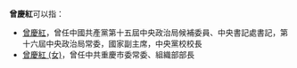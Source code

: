 '''曾慶紅'''可以指：
* [[曾慶紅|曾慶紅]]，曾任中國共產黨第十五屆中央政治局候補委員、中央書記處書記，第十六屆中央政治局常委，國家副主席，中央黨校校長
* [[曾慶紅_(女)|曾慶紅 (女)]]，曾任中共重慶市委常委、組織部部長
{{Disambiguation|Q|cat=三字曾姓人名消歧义}}
